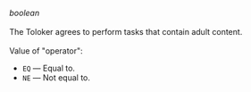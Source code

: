 _boolean_<br/><br/>The Toloker agrees to perform tasks that contain adult content.<br/><br/>Value of "operator":

- `EQ` — Equal to.
- `NE` — Not equal to.
